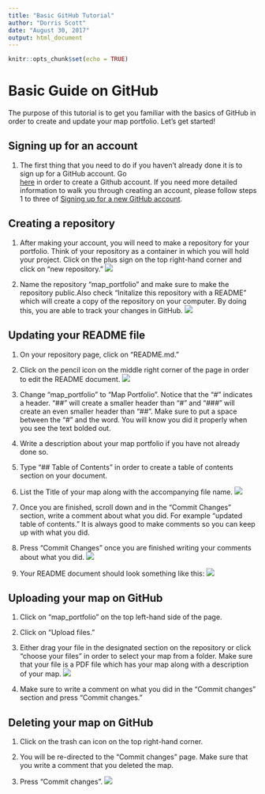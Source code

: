 ```yaml
---
title: "Basic GitHub Tutorial"
author: "Dorris Scott"
date: "August 30, 2017"
output: html_document
---
```


```r
knitr::opts_chunk$set(echo = TRUE)
```

# Basic Guide on GitHub
The purpose of this tutorial is to get you familiar with the basics of GitHub in order to create and update your map
portfolio. Let's get started!


## Signing up for an account
1. The first thing that you need to do if you haven't already done it is to sign up for a GitHub account. Go   
   [here](https://github.com/) in order to create a Github account. If you need more detailed information to walk you 
   through creating an account, please follow steps 1 to three of [Signing up for a new GitHub account](https://help.github.com/articles/signing-up-for-a-new-github-account/).


## Creating a repository
1. After making your account, you will need to make a repository for your portfolio. Think of your repository as a 
   container in which you will hold your project. Click on the plus sign on the top right-hand corner and click on "new 
   repository." ![](img/repository.JPG)
   
2. Name the repository "map_portfolio" and make sure to make the repository public.Also check "Initalize this repository 
   with a README" which will create a copy of the repository on your computer. By doing this, you are able to track your
   changes in GitHub. ![](img/repository2.JPG)
   
   
## Updating your README file
1. On your repository page, click on "README.md."

2. Click on the pencil icon on the middle right corner of the page in order to edit the README document. ![](img/repository3.JPG)

3. Change "map_portfolio" to "Map Portfolio". Notice that the "#" indicates a header. "##" will create a smaller header
   than "#" and "###" will create an even smaller header than "##". Make sure to put a space between the "#" and the word.
   You will know you did it properly when you see the text bolded out.

4. Write a description about your map portfolio if you have not already done so. 

5. Type "## Table of Contents" in order to create a table of contents section on your document.

6. List the Title of your map along with the accompanying file name. ![](img/repository4.JPG)

7. Once you are finished, scroll down and in the "Commit Changes" section, write a comment about what you did. For example "updated table of contents." It is always good to make comments so you can keep up with what you did. 

8. Press "Commit Changes" once you are finished writing your comments about what you did. ![](img/repository5.JPG)

9. Your README document should look something like this: ![](img/readme.JPG)


## Uploading your map on GitHub
1. Click on "map_portfolio" on the top left-hand side of the page.

2. Click on "Upload files."

3. Either drag your file in the designated section on the repository or click "choose your files" in order to select your 
   map from a folder. Make sure that your file is a PDF file which has your map along with a description of your map. ![](img/upload.JPG)
   
4. Make sure to write a comment on what you did in the "Commit changes" section and press "Commit changes."

## Deleting your map on GitHub
1. Click on the trash can icon on the top right-hand corner.

2. You will be re-directed to the "Commit changes" page.  Make sure that you write a comment that you deleted the map.

3. Press "Commit changes". ![](img/delete.JPG)





